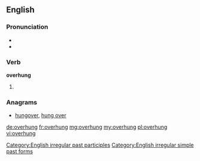 ==English==

===Pronunciation===
* {{IPA|/ˈoverhʌɳ/}}
* {{audio|en-us-overhung.ogg|Audio (US)}}

===Verb===
'''overhung'''

# {{past of|overhang}}

===Anagrams===
* [[hungover#English|hungover]], [[hung over#English|hung over]]

[[Category:English irregular past participles]]
[[Category:English irregular simple past forms]]

[[de:overhung]]
[[fr:overhung]]
[[mg:overhung]]
[[my:overhung]]
[[pl:overhung]]
[[vi:overhung]]
